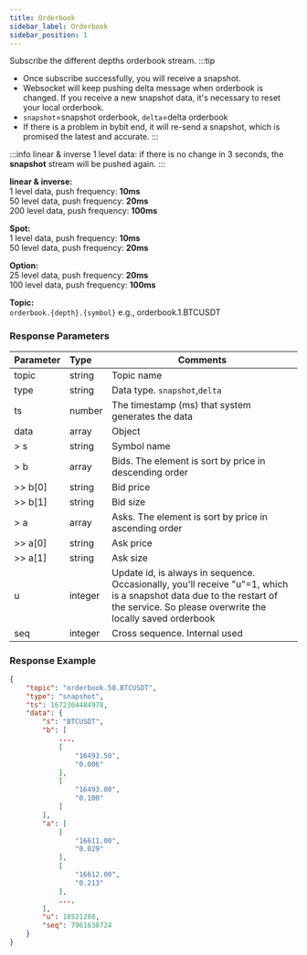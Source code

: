 ```yaml
---
title: Orderbook
sidebar_label: Orderbook
sidebar_position: 1
---
```


Subscribe the different depths orderbook stream.
:::tip
* Once subscribe successfully, you will receive a snapshot.
* Websocket will keep pushing delta message when orderbook is changed. If you receive a new snapshot data, it's necessary to reset your local orderbook.
* `snapshot`=snapshot orderbook, `delta`=delta orderbook
* If there is a problem in bybit end, it will re-send a snapshot, which is promised the latest and accurate.
:::

:::info
linear & inverse 1 level data: if there is no change in 3 seconds, the **snapshot** stream will be pushed again.
:::

**linear & inverse:**<br/>
  1 level data, push frequency: **10ms**<br/>
 50 level data, push frequency: **20ms**<br/>
200 level data, push frequency: **100ms**<br/>

**Spot:**<br/>
  1 level data, push frequency: **10ms**<br/>
 50 level data, push frequency: **20ms**<br/>

**Option:**<br/>
 25 level data, push frequency: **20ms**<br/>
100 level data, push frequency: **100ms**<br/>


**Topic:**<br/>
`orderbook.{depth}.{symbol}` e.g., orderbook.1.BTCUSDT

### Response Parameters
| Parameter | Type | Comments|
|:----- |:-----|----- |
|topic |string |Topic name |
|type |string |Data type. `snapshot`,`delta` |
|ts |number |The timestamp (ms) that system generates the data |
|data |array |Object |
|> s |string |Symbol name |
|> b |array |Bids. The element is sort by price in descending order  |
|>> b[0] |string |Bid price |
|>> b[1] |string |Bid size |
|> a |array |Asks. The element is sort by price in ascending order  |
|>> a[0] |string |Ask price |
|>> a[1] |string |Ask size |
|u |integer |Update id, is always in sequence. Occasionally, you'll receive "u"=1, which is a snapshot data due to the restart of the service. So please overwrite the locally saved orderbook  |
|seq |integer |Cross sequence. Internal used |

### Response Example

```json
{
    "topic": "orderbook.50.BTCUSDT",
    "type": "snapshot",
    "ts": 1672304484978,
    "data": {
        "s": "BTCUSDT",
        "b": [
            ...,
            [
                "16493.50",
                "0.006"
            ],
            [
                "16493.00",
                "0.100"
            ]
        ],
        "a": [
            [
                "16611.00",
                "0.029"
            ],
            [
                "16612.00",
                "0.213"
            ],
            ...,
        ],
        "u": 18521288,
        "seq": 7961638724
    }
}
```

